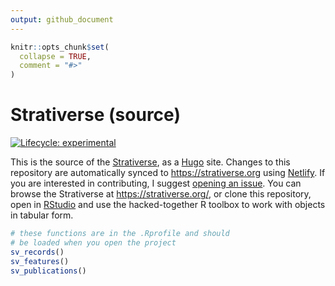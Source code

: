 ```yaml
---
output: github_document
---
```


<!-- README.md is generated from README.Rmd. Please edit that file -->

```r
knitr::opts_chunk$set(
  collapse = TRUE,
  comment = "#>"
)
```

# Strativerse (source)

<!-- badges: start -->
[![Lifecycle:
experimental](https://img.shields.io/badge/lifecycle-experimental-orange.svg)](https://www.tidyverse.org/lifecycle/#experimental)
<!-- badges: end -->

This is the source of the [Strativerse](http://strativerse.org), as a [Hugo](https://gohugo.io/) site. Changes to this repository are automatically synced to <https://strativerse.org> using [Netlify](https://netlify.com). If you are interested in contributing, I suggest [opening an issue](https://github.com/paleolimbot/strativerse-hugo/issues/new). You can browse the Strativerse at <https://strativerse.org/>, or clone this repository, open in [RStudio](https://rstudio.com/) and use the hacked-together R toolbox to work with objects in tabular form.

```r
# these functions are in the .Rprofile and should 
# be loaded when you open the project
sv_records()
sv_features()
sv_publications()
```




